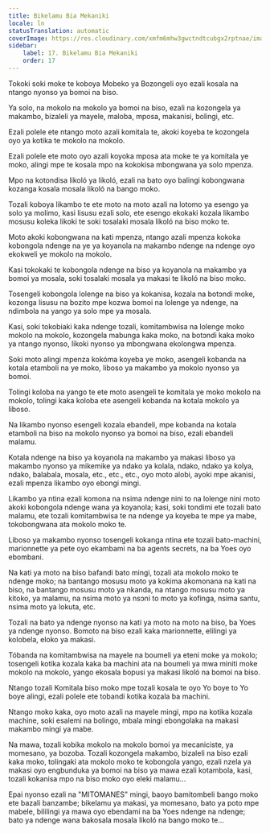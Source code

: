 ```yaml
---
title: Bikelamu Bia Mekaniki
locale: ln
statusTranslation: automatic
coverImage: https://res.cloudinary.com/xmfm6mhw3gwctndtcubgx2rptnae/image/upload/v1740468922/small_cover_tratado_de_psicologia_revolucionaria_a4c0dca4e0.webp
sidebar:
    label: 17. Bikelamu Bia Mekaniki
    order: 17
---
```

Tokoki soki moke te koboya Mobeko ya Bozongeli oyo ezali kosala na ntango nyonso ya bomoi na biso.

Ya solo, na mokolo na mokolo ya bomoi na biso, ezali na kozongela ya makambo, bizaleli ya mayele, maloba, mposa, makanisi, bolingi, etc.

Ezali polele ete ntango moto azali komitala te, akoki koyeba te kozongela oyo ya kotika te mokolo na mokolo.

Ezali polele ete moto oyo azali koyoka mposa ata moke te ya komitala ye moko, alingi mpe te kosala mpo na kokokisa mbongwana ya solo mpenza.

Mpo na kotondisa likoló ya likoló, ezali na bato oyo balingi kobongwana kozanga kosala mosala likoló na bango moko.

Tozali koboya likambo te ete moto na moto azali na lotomo ya esengo ya solo ya molimo, kasi lisusu ezali solo, ete esengo ekokaki kozala likambo mosusu koleka likoki te soki tosalaki mosala likoló na biso moko te.

Moto akoki kobongwana na kati mpenza, ntango azali mpenza kokoka kobongola ndenge na ye ya koyanola na makambo ndenge na ndenge oyo ekokweli ye mokolo na mokolo.

Kasi tokokaki te kobongola ndenge na biso ya koyanola na makambo ya bomoi ya mosala, soki tosalaki mosala ya makasi te likoló na biso moko.

Tosengeli kobongola lolenge na biso ya kokanisa, kozala na botɔndi moke, kozonga lisusu na bozito mpe kozwa bomoi na lolenge ya ndenge, na ndimbola na yango ya solo mpe ya mosala.

Kasi, soki tokobiaki kaka ndenge tozali, komitambwisa na lolenge moko mokolo na mokolo, kozongela mabunga kaka moko, na botɔndi kaka moko ya ntango nyonso, likoki nyonso ya mbongwana ekolongwa mpenza.

Soki moto alingi mpenza kokóma koyeba ye moko, asengeli kobanda na kotala etamboli na ye moko, liboso ya makambo ya mokolo nyonso ya bomoi.

Tolingi koloba na yango te ete moto asengeli te komitala ye moko mokolo na mokolo, tolingi kaka koloba ete asengeli kobanda na kotala mokolo ya liboso.

Na likambo nyonso esengeli kozala ebandeli, mpe kobanda na kotala etamboli na biso na mokolo nyonso ya bomoi na biso, ezali ebandeli malamu.

Kotala ndenge na biso ya koyanola na makambo ya makasi liboso ya makambo nyonso ya mikemike ya ndako ya kolala, ndako, ndako ya kolya, ndako, balabala, mosala, etc., etc., etc., oyo moto alobi, ayoki mpe akanisi, ezali mpenza likambo oyo ebongi mingi.

Likambo ya ntina ezali komona na nsima ndenge nini to na lolenge nini moto akoki kobongola ndenge wana ya koyanola; kasi, soki tondimi ete tozali bato malamu, ete tozali komitambwisa te na ndenge ya koyeba te mpe ya mabe, tokobongwana ata mokolo moko te.

Liboso ya makambo nyonso tosengeli kokanga ntina ete tozali bato-machini, marionnette ya pete oyo ekambami na ba agents secrets, na ba Yoes oyo ebombani.

Na kati ya moto na biso bafandi bato mingi, tozali ata mokolo moko te ndenge moko; na bantango mosusu moto ya kokima akomonana na kati na biso, na bantango mosusu moto ya nkanda, na ntango mosusu moto ya kitoko, ya malamu, na nsima moto ya nsɔni to moto ya kofinga, nsima santu, nsima moto ya lokuta, etc.

Tozali na bato ya ndenge nyonso na kati ya moto na moto na biso, ba Yoes ya ndenge nyonso. Bomoto na biso ezali kaka marionnette, elilingi ya kolobela, eloko ya makasi.

Tóbanda na komitambwisa na mayele na boumeli ya eteni moke ya mokolo; tosengeli kotika kozala kaka ba machini ata na boumeli ya mwa miniti moke mokolo na mokolo, yango ekosala bopusi ya makasi likoló na bomoi na biso.

Ntango tozali Komitala biso moko mpe tozali kosala te oyo Yo boye to Yo boye alingi, ezali polele ete tobandi kotika kozala ba machini.

Ntango moko kaka, oyo moto azali na mayele mingi, mpo na kotika kozala machine, soki esalemi na bolingo, mbala mingi ebongolaka na makasi makambo mingi ya mabe.

Na mawa, tozali kobika mokolo na mokolo bomoi ya mecaniciste, ya momesano, ya bozoba. Tozali kozongela makambo, bizaleli na biso ezali kaka moko, tolingaki ata mokolo moko te kobongola yango, ezali nzela ya makasi oyo engbunduka ya bomoi na biso ya mawa ezali kotambola, kasi, tozali kokanisa mpo na biso moko oyo eleki malamu...

Epai nyonso ezali na "MITOMANES" mingi, baoyo bamitombeli bango moko ete bazali banzambe; bikelamu ya makasi, ya momesano, bato ya poto mpe mabele, bililingi ya mawa oyo ebendami na ba Yoes ndenge na ndenge; bato ya ndenge wana bakosala mosala likoló na bango moko te...

